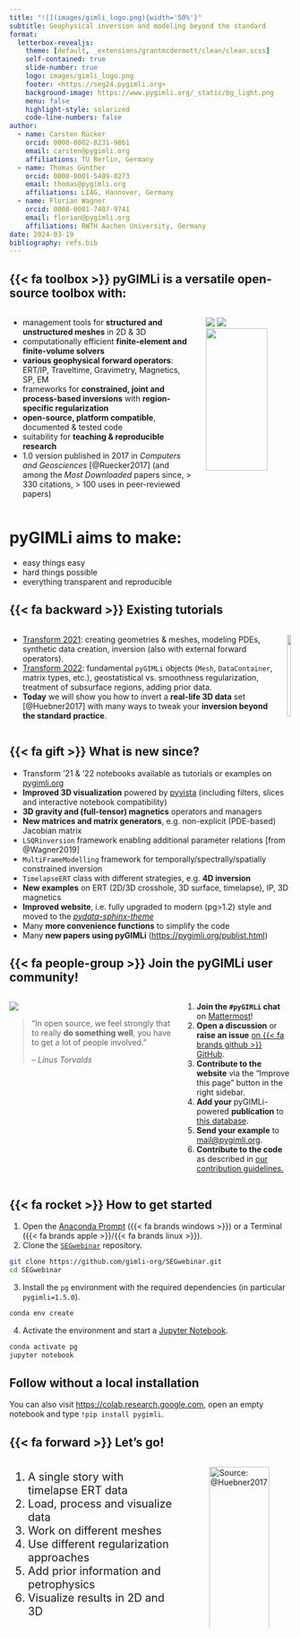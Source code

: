 ```yaml
---
title: "![](images/gimli_logo.png){width='50%'}"
subtitle: Geophysical inversion and modeling beyond the standard
format:
  letterbox-revealjs:
    theme: [default, _extensions/grantmcdermott/clean/clean.scss]
    self-contained: true
    slide-number: true
    logo: images/gimli_logo.png
    footer: <https://seg24.pygimli.org>
    background-image: https://www.pygimli.org/_static/bg_light.png
    menu: false
    highlight-style: solarized
    code-line-numbers: false
author:
  - name: Carsten Rücker
    orcid: 0000-0002-8231-9861
    email: carsten@pygimli.org
    affiliations: TU Berlin, Germany
  - name: Thomas Günther
    orcid: 0000-0001-5409-0273
    email: thomas@pygimli.org
    affiliations: LIAG, Hannover, Germany
  - name: Florian Wagner
    orcid: 0000-0001-7407-9741
    email: florian@pygimli.org
    affiliations: RWTH Aachen University, Germany
date: 2024-03-19
bibliography: refs.bib
---
```


## {{< fa toolbox >}} py**GIMLi** is a versatile open-source toolbox with:
::: {.columns}
::: {.column width="65%" .incremental}
- management tools for **structured and unstructured meshes** in 2D & 3D
- computationally efficient **finite-element and finite-volume solvers**
- **various geophysical forward operators**: ERT/IP, Traveltime, Gravimetry, Magnetics, SP, EM
- frameworks for **constrained, joint and
process-based inversions** with **region-specific regularization**
- **open-source, platform compatible**, documented & tested code
- suitability for **teaching & reproducible research**
- 1.0 version published in 2017 in *Computers and Geosciences* [@Ruecker2017] [(and among the *Most Downloaded* papers since, > 330 citations, > 100 uses in peer-reviewed papers)]{.muted}
:::
::: {.column width="30%"}
::: {.r-stack}
![](images/seismics.png)
![](images/3d_darcy.png)
![](images/global.png){width="85%"}
:::
:::
:::

# pyGIMLi aims to make:
- easy things easy
- hard things possible
- everything transparent and reproducible

## {{< fa backward >}} Existing tutorials

::: {.columns}
::: {.column .incremental}
- [Transform 2021](http://transform21.pygimli.org):   creating geometries & meshes, modeling PDEs,  synthetic data creation, inversion (also with external forward operators).
- [Transform 2022](http://transform22.pygimli.org):  fundamental `pyGIMLi` objects (`Mesh`, `DataContainer`, matrix types, etc.), geostatistical vs. smoothness regularization, treatment of subsurface regions, adding prior data.
- **Today** we will show you how to invert a **real-life 3D data** set [@Huebner2017] with many ways to tweak your **inversion beyond the standard practice**.
:::
::: {.column}
![](images/youtube.jpg){width=90%}
:::
:::

## {{< fa gift >}} What is new since?

::: {.incremental}
- Transform '21 & '22 notebooks available as tutorials or examples on [pygimli.org](https://pygimli.org)
- **Improved 3D visualization** powered by [pyvista](https://pyvista.org) (including filters, slices and interactive notebook compatibility)
- **3D gravity and (full-tensor) magnetics** operators and managers
- **New matrices and matrix generators**, e.g. non-explicit (PDE-based) Jacobian matrix
- `LSQRinversion` framework enabling additional parameter relations [from @Wagner2019]
- `MultiFrameModelling` framework for temporally/spectrally/spatially constrained inversion
- `TimelapseERT` class with different strategies, e.g. **4D inversion**
- **New examples** on ERT (2D/3D crosshole, 3D surface, timelapse), IP, 3D magnetics
- **Improved website**, i.e. fully upgraded to modern (pg>1.2) style and moved to the [*pydata-sphinx-theme*](https://pydata-sphinx-theme.readthedocs.io/en/stable/)
- Many **more convenience functions** to simplify the code
- Many **new papers using pyGIMLi** (<https://pygimli.org/publist.html>)
:::


## {{< fa people-group >}} Join the pyGIMLi user community!

::: {.columns}
::: {.column width="60%"}
![](images/laptops.JPG)

> "In open source, we feel strongly that to really **do something well**, you have to get a lot of people involved."
>
> *– Linus Torvalds*
:::

::: {.column width="40%" .incremental}
1. **Join the `#pyGIMLi` chat** on [Mattermost](https://softwareunderground.org/mattermost)!
2. **Open a discussion** or **raise an issue** [on {{< fa brands github >}} GitHub](https://github.com/gimli-org/gimli).
3. **Contribute to the website** via the "Improve this page" button in the right sidebar.
4. **Add your** pyGIMLi-powered **publication** to [this database](https://github.com/gimli-org/gimli/blob/dev/doc/gimliuses.bib).
5. **Send your example** to [mail@pygimli.org](mailto:mail@pygimli.org).
6. **Contribute to the code** as described in [our contribution guidelines.](https://pygimli.org/contrib.html)
:::
:::

## {{< fa rocket >}} How to get started

1. Open the [Anaconda Prompt](https://docs.anaconda.com/free/anaconda/install/) ({{< fa brands windows >}}) or a Terminal ({{< fa brands apple >}}/{{< fa brands linux >}}).
2. Clone the [`SEGwebinar`](https://seg24.pygimli.org) repository.

``` bash
git clone https://github.com/gimli-org/SEGwebinar.git
cd SEGwebinar
```
3. Install the `pg` environment with the required dependencies (in particular `pygimli=1.5.0`).

``` bash
conda env create
````

4. Activate the environment and start a [Jupyter Notebook](https://jupyter.org).

``` bash
conda activate pg
jupyter notebook
```

::: {.callout-tip}
## Follow without a local installation
You can also visit <https://colab.research.google.com>, open an empty notebook and type `!pip install pygimli`.
:::

## {{< fa forward >}} Let's go!
::: {.columns}
::: {.column width="50%" style="font-size: 140%;" .incremental}

1. A single story with timelapse ERT data
2. Load, process and visualize data
3. Work on different meshes
4. Use different regularization approaches
5. Add prior information and petrophysics
6. Visualize results in 2D and 3D
:::
::: {.column width="50%"}
![*Source:* @Huebner2017](images/survey.png){width="100%"}
:::
:::

::: {#refs}
:::
